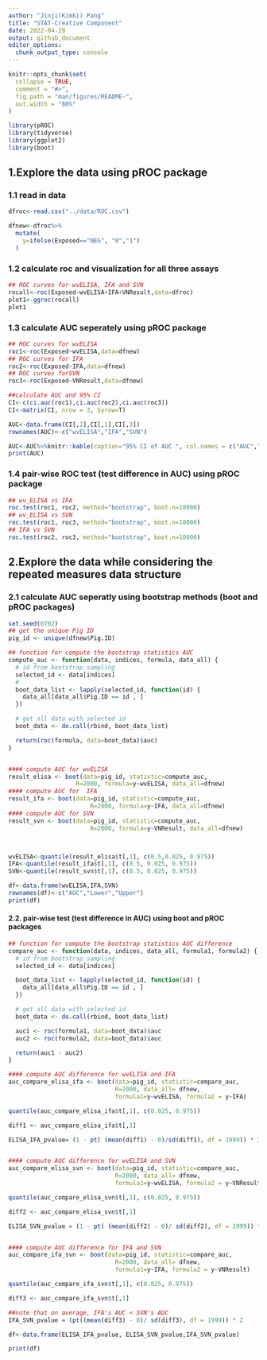 ```yaml
---
author: "Jinji(Kimki) Pang"
title: "STAT-Creative Component"
date: 2022-04-29
output: github_document
editor_options: 
  chunk_output_type: console
---
```



```r
knitr::opts_chunk$set(
  collapse = TRUE,
  comment = "#>",
  fig.path = "man/figures/README-",
  out.width = "80%"
)

library(pROC)
library(tidyverse)
library(ggplot2)
library(boot)
```


## 1.Explore the data using pROC package

### 1.1 read in data

```r

dfroc<-read.csv("../data/ROC.csv")

dfnew<-dfroc%>%
  mutate(
    y=ifelse(Exposed=="NEG", "0","1")
  )

```

### 1.2 calculate roc and visualization for all three assays


```r
## ROC curves for wvELISA, IFA and SVN
rocall<-roc(Exposed~wvELISA+IFA+VNResult,data=dfroc)
plot1<-ggroc(rocall)
plot1
```


### 1.3 calculate AUC seperately using pROC package


```r
## ROC curves for wvELISA
roc1<-roc(Exposed~wvELISA,data=dfnew)
## ROC curves for IFA 
roc2<-roc(Exposed~IFA,data=dfnew)
## ROC curves forSVN
roc3<-roc(Exposed~VNResult,data=dfnew)

##calculate AUC and 95% CI
CI<-c(ci.auc(roc1),ci.auc(roc2),ci.auc(roc3))
CI<-matrix(CI, nrow = 3, byrow=T)

AUC<-data.frame(CI[,2],CI[,1],CI[,3])
rownames(AUC)<-c("wvELISA","IFA","SVN")

AUC<-AUC%>%knitr::kable(caption="95% CI of AUC ", col.names = c("AUC","Lowwer","Upper"))
print(AUC)
```

### 1.4 pair-wise ROC test (test difference in AUC) using pROC package

```r

## wv_ELISA vs IFA
roc.test(roc1, roc2, method="bootstrap", boot.n=10000)
## wv_ELISA vs SVN
roc.test(roc1, roc3, method="bootstrap", boot.n=10000)
## IFA vs SVN
roc.test(roc2, roc3, method="bootstrap", boot.n=10000)

```



## 2.Explore the data while considering the repeated measures data structure

### 2.1 calculate AUC seperatly using bootstrap methods (boot and pROC packages)

```r

set.seed(0702)
## get the unique Pig ID
pig_id <- unique(dfnew$Pig.ID)

## function for compute the bootstrap statistics AUC
compute_auc <- function(data, indices, formula, data_all) {
  # id from bootstrap sampling
  selected_id <- data[indices]
  # 
  boot_data_list <- lapply(selected_id, function(id) {
    data_all[data_all$Pig.ID == id , ]
  })

  # get all data with selected id
  boot_data <- do.call(rbind, boot_data_list)

  return(roc(formula, data=boot_data)$auc)
}


#### compute AUC for wvELISA
result_elisa <- boot(data=pig_id, statistic=compute_auc,
                   R=2000, formula=y~wvELISA, data_all=dfnew)
#### compute AUC for  IFA
result_ifa <- boot(data=pig_id, statistic=compute_auc,
                       R=2000, formula=y~IFA, data_all=dfnew)
#### compute AUC for SVN
result_svn <- boot(data=pig_id, statistic=compute_auc,
                       R=2000, formula=y~VNResult, data_all=dfnew)



wvELISA<-quantile(result_elisa$t[,1], c(0.5,0.025, 0.975))
IFA<-quantile(result_ifa$t[,1], c(0.5, 0.025, 0.975))
SVN<-quantile(result_svn$t[,1], c(0.5, 0.025, 0.975))

df<-data.frame(wvELISA,IFA,SVN)
rownames(df)<-c("AUC","Lower","Upper")
print(df)
```



#### 2.2. pair-wise test (test difference in AUC) using boot and pROC packages


```r

## function for compute the bootstrap statistics AUC difference
compare_auc <- function(data, indices, data_all, formula1, formula2) {
  # id from bootstrap sampling
  selected_id <- data[indices]

  boot_data_list <- lapply(selected_id, function(id) {
    data_all[data_all$Pig.ID == id , ]
  })

  # get all data with selected id
  boot_data <- do.call(rbind, boot_data_list)

  auc1 <- roc(formula1, data=boot_data)$auc
  auc2 <- roc(formula2, data=boot_data)$auc

  return(auc1 - auc2)
}

#### compute AUC difference for wvELISA and IFA
auc_compare_elisa_ifa <- boot(data=pig_id, statistic=compare_auc,
                              R=2000, data_all= dfnew,
                              formula1=y~wvELISA, formula2 = y~IFA)

quantile(auc_compare_elisa_ifa$t[,1], c(0.025, 0.975))

diff1 <- auc_compare_elisa_ifa$t[,1]

ELISA_IFA_pvalue= (1 - pt( (mean(diff1) - 0)/sd(diff1), df = 1999)) * 2


#### compute AUC difference for wvELISA and SVN
auc_compare_elisa_svn <- boot(data=pig_id, statistic=compare_auc,
                              R=2000, data_all= dfnew,
                              formula1=y~wvELISA, formula2 = y~VNResult)

quantile(auc_compare_elisa_svn$t[,1], c(0.025, 0.975))

diff2 <- auc_compare_elisa_svn$t[,1]

ELISA_SVN_pvalue = (1 - pt( (mean(diff2) - 0)/ sd(diff2), df = 1999)) * 2


#### compute AUC difference for IFA and SVN
auc_compare_ifa_svn <- boot(data=pig_id, statistic=compare_auc,
                              R=2000, data_all= dfnew,
                              formula1=y~IFA, formula2 = y~VNResult)

quantile(auc_compare_ifa_svn$t[,1], c(0.025, 0.975))

diff3 <- auc_compare_ifa_svn$t[,1]

##note that on average, IFA's AUC < SVN's AUC
IFA_SVN_pvalue = (pt((mean(diff3) - 0)/ sd(diff3), df = 1999)) * 2

df<-data.frame(ELISA_IFA_pvalue, ELISA_SVN_pvalue,IFA_SVN_pvalue)

print(df)

```













